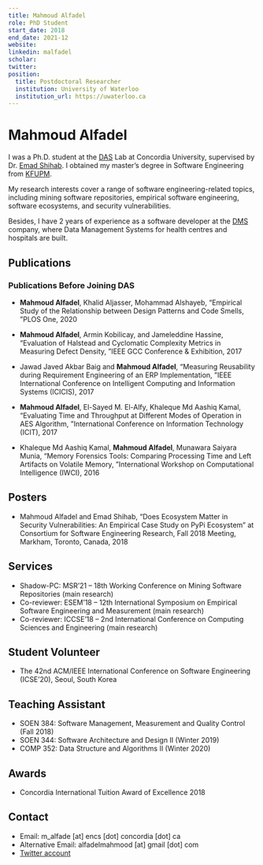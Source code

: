 ```yaml
---
title: Mahmoud Alfadel
role: PhD Student
start_date: 2018
end_date: 2021-12
website:
linkedin: malfadel
scholar:
twitter:
position:
  title: Postdoctoral Researcher
  institution: University of Waterloo
  institution_url: https://uwaterloo.ca
---
```


# Mahmoud Alfadel

I was a Ph.D. student at the [DAS](http://das.encs.concordia.ca/) Lab at Concordia University, supervised by Dr. [Emad Shihab](http://das.encs.concordia.ca/members/emad-shihab/). I obtained my master’s degree in Software Engineering from [KFUPM](http://www.kfupm.edu.sa/departments/ics/Pages/en/M-S-SWE-Course-Admission-Require.aspx).

My research interests cover a range of software engineering-related topics, including mining software repositories, empirical software engineering, software ecosystems, and security vulnerabilities.

Besides, I have 2 years of experience as a software developer at the [DMS](https://dmsegypt.net/) company, where Data Management Systems for health centres and hospitals are built.

## Publications


<AuthorPublications firstname="Mahmoud" lastname="Alfadel" />

### Publications Before Joining DAS

- **Mahmoud Alfadel**, Khalid Aljasser, Mohammad Alshayeb, “Empirical Study of the Relationship between Design Patterns and Code Smells, ”PLOS One, 2020

- **Mahmoud Alfadel**, Armin Kobilicay, and Jameleddine Hassine, “Evaluation of Halstead and Cyclomatic Complexity Metrics in Measuring Defect Density, ”IEEE GCC Conference & Exhibition, 2017

- Jawad Javed Akbar Baig and **Mahmoud Alfadel**, “Measuring Reusability during Requirement Engineering of an ERP Implementation, ”IEEE International Conference on Intelligent Computing and Information Systems (ICICIS), 2017

- **Mahmoud Alfadel**, El-Sayed M. El-Alfy, Khaleque Md Aashiq Kamal, “Evaluating Time and Throughput at Different Modes of Operation in AES Algorithm, ”International Conference on Information Technology (ICIT), 2017

- Khaleque Md Aashiq Kamal, **Mahmoud Alfadel**, Munawara Saiyara Munia, “Memory Forensics Tools: Comparing Processing Time and Left Artifacts on Volatile Memory, ”International Workshop on Computational Intelligence (IWCI), 2016

## Posters

- Mahmoud Alfadel and Emad Shihab, “Does Ecosystem Matter in Security Vulnerabilities: An Empirical Case Study on PyPi Ecosystem” at Consortium for Software Engineering Research, Fall 2018 Meeting, Markham, Toronto, Canada, 2018

## Services

- Shadow-PC: MSR’21 – 18th Working Conference on Mining Software Repositories (main research)
- Co-reviewer: ESEM’18 – 12th International Symposium on Empirical Software Engineering and Measurement (main research)
- Co-reviewer: ICCSE’18 – 2nd International Conference on Computing Sciences and Engineering (main research)

## Student Volunteer

- The 42nd ACM/IEEE International Conference on Software Engineering (ICSE’20), Seoul, South Korea

## Teaching Assistant

- SOEN 384: Software Management, Measurement and Quality Control (Fall 2018)
- SOEN 344: Software Architecture and Design II (Winter 2019)
- COMP 352: Data Structure and Algorithms II (Winter 2020)

## Awards

- Concordia International Tuition Award of Excellence 2018

## Contact

- Email: m_alfade [at] encs [dot] concordia [dot] ca
- Alternative Email: alfadelmahmood [at] gmail [dot] com
- [Twitter account](https://twitter.com/mahmood_alfadel)
